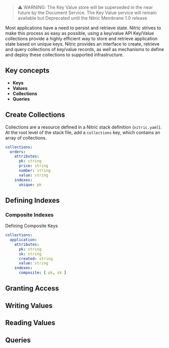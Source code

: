 
> ⚠️ WARNING: The Key Value store will be superseded in the near future by the Document Service. The Key Value service will remain available but Deprecated until the Nitric Membrane 1.0 release

Most applications have a need to persist and retrieve state. Nitric strives to make this process as easy as possible, using a key/value API
Key/Value collections provide a highly efficient way to store and retrieve application state based on unique keys. Nitric provides an interface to create, retrieve and query collections of key/value records, as well as mechanisms to define and deploy these collections to supported infrastructure.

## Key concepts

- **Keys**
- **Values**
- **Collections**
- **Queries**

## Create Collections

Collections are a resource defined in a Nitric stack definition (`nitric.yaml`). At the root level of the stack file, add a `collections` key, which contains an array of collections.

```yaml
collections:
  orders:
    attributes:
      pk: string
      price: string
      number: string
      value: string
    indexes:
      unique: pk
```

## Defining Indexes

### Composite Indexes

Defining Composite Keys

```yaml
collections:
  application:
    attributes:
      pk: string
      sk: string
      created: string
      value: string
    indexes:
      composite: [ pk, sk ]
```

## Granting Access

## Writing Values

## Reading Values

## Queries
